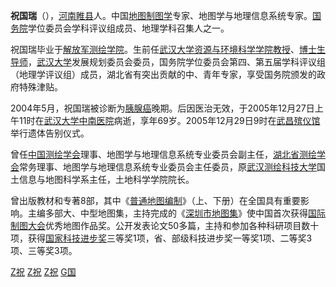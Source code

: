 {{Unreferenced |time=2009-08-28T15:35:25+00:00 }}
'''祝国瑞'''（{{bd|1937年|8月|2005年|12月27日|祝国瑞}}），[[河南|河南]][[睢县|睢县]]人。中国[[地图制图学|地图制图学]]专家、地图学与地理信息系统专家。[[中华人民共和国国务院|国务院]]学位委员会学科评议组成员、地理学科召集人之一。

祝国瑞毕业于[[解放军测绘学院|解放军测绘学院]]。生前任[[武汉大学资源与环境科学学院|武汉大学资源与环境科学学院]][[教授|教授]]、[[博士生导师|博士生导师]]，[[武汉大学|武汉大学]]发展规划委员会委员，国务院学位委员会第四、第五届学科评议组（地理学评议组）成员，湖北省有突出贡献的中、青年专家，享受国务院颁发的政府特殊津贴。

2004年5月，祝国瑞被诊断为[[胰腺癌|胰腺癌]]晚期。后因医治无效，于2005年12月27日上午11时在[[武汉大学中南医院|武汉大学中南医院]]病逝，享年69岁。2005年12月29日9时在[[武昌殡仪馆|武昌殡仪馆]]举行遗体告别仪式。

曾任[[中国测绘学会|中国测绘学会]]理事、地图学与地理信息系统专业委员会副主任，[[湖北省测绘学会|湖北省测绘学会]]常务理事、地图学与地理信息系统专业委员会主任委员，原[[武汉测绘科技大学|武汉测绘科技大学]]国土信息与地图科学系主任，土地科学学院院长。

曾出版教材和专著8部，其中《[[普通地图编制|普通地图编制]]》（上、下册）在全国具有重要影响。主编多部大、中型地图集，主持完成的《[[深圳市地图集|深圳市地图集]]》使中国首次获得[[国际制图大会|国际制图大会]]优秀地图作品奖。公开发表论文50多篇，主持和参加各种科研项目数十项，获得[[国家科技进步奖|国家科技进步奖]]三等奖1项，省、部级科技进步奖一等奖1项、二等奖3项、三等奖3项。

[[Category:睢县人|Z祝]]
[[Category:中国地理学家|Z祝]]
[[Category:罹患胰臟癌逝世者|Z祝]]
[[Category:祝姓|G国]]